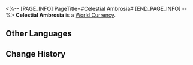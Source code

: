 <%-- [PAGE_INFO]
PageTitle=#Celestial Ambrosia#
[END_PAGE_INFO] --%>
{{Item Infobox
|id          = 120004
|image       = Item Celestial Ambrosia.png{{subst:void|<!--$UPLOAD:<<SpriteOutput/ItemFigures/120004.png>-<Item Celestial Ambrosia.png>-<Item Icons>>-->}}
|type        = World Currency
|invCategory = Valuables
|rarity      = 3
|effect      = 
|description = It was said that even Titans covet this ambrosial libation. Cast it into the Tides of the Basin within the Vortex of Genesis.
|source1     = [[Exploring Amphoreus]]
|source2     = [[Trailblaze Missions]]
|source3     = [[Adventure Missions]]
}}
{{Description|The absolute finest of Amphoreus' thousand ambrosias. A golden, sweet nectar. It is said to come from the divine corpus of the Chalice of Plenty spilled onto the earth, making it the perfect offering to the Titans. Just a few drops are enough to inebriate a mortal with its rich fragrance. Consuming it on its own leads to unconsciousness, as if one is drowning in a vast ocean.}}
'''Celestial Ambrosia''' is a [[World Currency]].

==Other Languages==
{{Other Languages
|en   = Celestial Ambrosia
|zhs  = 仙馔秘酿
|zht  = 仙饌秘釀
|ja   = 極上のネクタール
|ko   = 신주 암브로시아
|es   = Ambrosía celestial
|fr   = Ambroisie céleste
|ru   = Небесная амброзия
|th   = น้ำอมฤต
|vi   = Rượu Mật Thần Thánh
|de   = Himmlische Ambrosia
|id   = Celestial Ambrosia
|pt   = Ambrosia Celestial
}}

==Change History==
{{Change History|3.0}}
